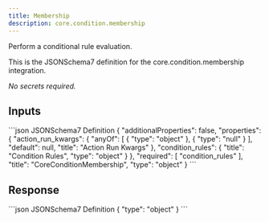 ```yaml
---
title: Membership
description: core.condition.membership
---
```


Perform a conditional rule evaluation.

This is the JSONSchema7 definition for the core.condition.membership integration.

_No secrets required._

## Inputs

<CodeGroup>
```json JSONSchema7 Definition
{
    "additionalProperties": false,
    "properties": {
        "action_run_kwargs": {
            "anyOf": [
                {
                    "type": "object"
                },
                {
                    "type": "null"
                }
            ],
            "default": null,
            "title": "Action Run Kwargs"
        },
        "condition_rules": {
            "title": "Condition Rules",
            "type": "object"
        }
    },
    "required": [
        "condition_rules"
    ],
    "title": "CoreConditionMembership",
    "type": "object"
}
```

</CodeGroup>

## Response

<CodeGroup>
```json JSONSchema7 Definition
{
    "type": "object"
}
```

</CodeGroup>
